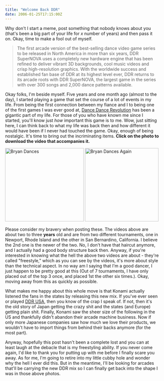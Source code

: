 ```yaml
---
title: "Welcome Back DDR"
date: 2006-01-25T17:15:00Z
---
```


Why don't I start a meme, post something that nobody knows about you (that's been a big part of your life for *x* number of years) and then pass it on. Okay, time to make a fool out of myself.

> The first arcade version of the best-selling dance video game series to be released in North America in more than six years, DDR SuperNOVA uses a completely new hardware engine that has been refined to deliver vibrant 3D backgrounds, cool music videos and crisp high-resolution graphics. With the worldwide success and established fan base of DDR at its highest level ever, DDR returns to its arcade roots with DDR SuperNOVA, the largest game in the series with over 300 songs and 2,000 dance patterns available.

Okay folks, I'm beside myself. Five years and one month ago (almost to the day), I started playing a game that set the course of a lot of events in my life. From being the first connection between my fiance and I to being one of the first games I was ever good at, [Dance Dance Revolution][1] has been a gigantic part of my life. For those of you who have known me since I started, you'll know just *how* important this game is to me. Wow, just sitting here, I can think back to what my life was back then and how different it would have been if I never had touched the game. Okay, enough of being nostalgic. It's time to bring out the incriminating items. **Click on the photo to download the video that accompanies it.**

[<img src="https://static.flickr.com/34/91269595_40e27571cf_m.jpg" width="257" height="239" alt="Bryan Dances" class="posted" />][2] [<img src="https://static.flickr.com/15/91269594_315812e804_o.png" width="240" height="239" alt="Bryan Dances Again" class="posted" />][3]

Please consider my bravery when posting these. The videos above are about two to three **years** old and are from two different tournaments, one in Newport, Rhode Island and the other in San Bernardino, California. I believe the 2nd one is the newer of the two. No, I don't have that haircut anymore, and I actually had a good body structure back then. Anyway, if you're interested in knowing what the hell the above two videos are about - they're called "freestyle," which as you can see by the videos, it's more about style than the technical aspect. In no way am I saying that I'm a good dancer, I just happen to be pretty good at this (Out of 7 tournaments, I have only placed out of the top 3 once, and placed 1st the other six times.). Okay, moving away from this as quickly as possible.

What makes me happy about this whole move is that Konami actually listened the fans in the states by releasing this new mix. If you've ever seen or played [DDR USA][4], then you know of the crap I speak of. If not, then it's the old story of Japan getting the crazy shit and the states (and Europe) getting plain shit. Finally, Konami saw the sheer size of the following in the US and thankfully didn't abandon their arcade machine business. Now if only more Japanese companies saw how much we love their products, we wouldn't have to import things from behind their backs anymore (for the most part).

Anyway, hopefully this post hasn't been a complete lost and you can at least laugh at the debacle that is my freestyling ability. If you never come again, I'd like to thank you for putting up with me before I finally scare you away. As for me, I'm going to retire into my little cubby hole and wonder why the hell I ever did this. But in the meantime, I'll be looking for arcades that'll be carrying the new DDR mix so I can finally get back into the shape I was in those above photos.

[1]: http://ddrfreak.com/
[2]: http://avalonstar.com/projects/videos/longtrainrunnin.wmv
[3]: http://avalonstar.com/projects/videos/mikenekorock.wmv
[4]: http://www.gamespot.com/arcade/puzzle/dancedancerevolutionusa/
